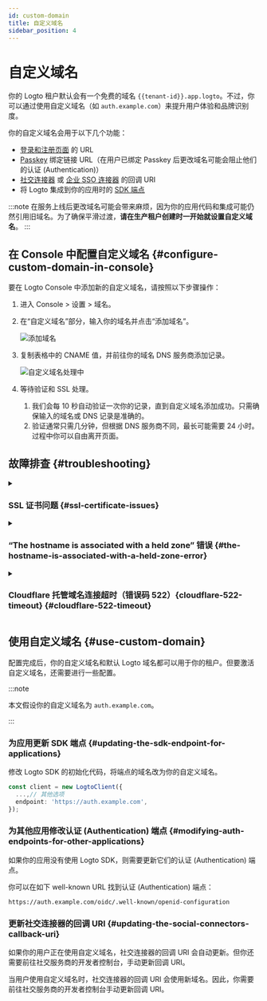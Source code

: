 ```yaml
---
id: custom-domain
title: 自定义域名
sidebar_position: 4
---
```


# 自定义域名

你的 Logto 租户默认会有一个免费的域名 `{{tenant-id}}.app.logto`。不过，你可以通过使用自定义域名（如 `auth.example.com`）来提升用户体验和品牌识别度。

你的自定义域名会用于以下几个功能：

- [登录和注册页面](/end-user-flows/sign-up-and-sign-in) 的 URL
- [Passkey](/end-user-flows/mfa/webauthn) 绑定链接 URL（在用户已绑定 Passkey 后更改域名可能会阻止他们的认证 (Authentication)）
- [社交连接器](/connectors/social-connectors) 或 [企业 SSO 连接器](/connectors/enterprise-connectors) 的回调 URI
- 将 Logto 集成到你的应用时的 [SDK 端点](/integrate-logto/application-data-structure#openid-provider-configuration-endpoint)

:::note
在服务上线后更改域名可能会带来麻烦，因为你的应用代码和集成可能仍然引用旧域名。为了确保平滑过渡，**请在生产租户创建时一开始就设置自定义域名**。
:::

## 在 Console 中配置自定义域名 \{#configure-custom-domain-in-console}

要在 Logto Console 中添加新的自定义域名，请按照以下步骤操作：

1. 进入 <CloudLink to="/tenant-settings/domains">Console > 设置 > 域名</CloudLink>。
2. 在“自定义域名”部分，输入你的域名并点击“添加域名”。

   <img src="/img/assets/custom-domain-section.jpeg" alt="添加域名" />

3. 复制表格中的 CNAME 值，并前往你的域名 DNS 服务商添加记录。

   <img src="/img/assets/custom-domain-processing.jpeg" alt="自定义域名处理中" />

4. 等待验证和 SSL 处理。
   1. 我们会每 10 秒自动验证一次你的记录，直到自定义域名添加成功。只需确保输入的域名或 DNS 记录是准确的。
   2. 验证通常只需几分钟，但根据 DNS 服务商不同，最长可能需要 24 小时。过程中你可以自由离开页面。

## 故障排查 \{#troubleshooting}

<details>
<summary>

### SSL 证书问题 \{#ssl-certificate-issues}

</summary>

如果你在设置自定义域名时遇到 SSL 证书问题，可能与你的 DNS 配置中的 CAA 记录有关。CAA 记录指定了哪些证书颁发机构（CA）被授权为你的域名颁发证书。如果你使用了 CAA 记录，需要为 Logto 授权 "letsencrypt.org" 和 "pki.goog" 这两个 CA。

要排查和解决与 CAA 记录相关的 SSL 证书问题，请参考 [Cloudflare 的文档](https://developers.cloudflare.com/ssl/edge-certificates/caa-records/)。

</details>

<details>
<summary>

### “The hostname is associated with a held zone” 错误 \{#the-hostname-is-associated-with-a-held-zone-error}

</summary>

如果你在添加自定义域名时遇到 “The hostname is associated with a held zone, please contact the owner to have the hold removed” 的错误提示，说明该域名已在 Cloudflare 区域中，并且被设置为 “Zone Hold” 状态。详见 [Cloudflare 文档](https://developers.cloudflare.com/fundamentals/setup/account/account-security/zone-holds/)。

要解决此问题，你需要解除 zone hold。请按照上述链接中的说明在 Cloudflare 中解除 zone hold。

</details>

<details>
<summary>

### Cloudflare 托管域名连接超时（错误码 522）\{cloudflare-522-timeout} \{#cloudflare-522-timeout}

</summary>

如果你的域名托管在 Cloudflare，请为 CNAME 记录关闭 Cloudflare 代理。

</details>

## 使用自定义域名 \{#use-custom-domain}

配置完成后，你的自定义域名和默认 Logto 域名都可以用于你的租户。但要激活自定义域名，还需要进行一些配置。

:::note

本文假设你的自定义域名为 `auth.example.com`。

:::

### 为应用更新 SDK 端点 \{#updating-the-sdk-endpoint-for-applications}

修改 Logto SDK 的初始化代码，将端点的域名改为你的自定义域名。

```typescript
const client = new LogtoClient({
  ...,// 其他选项
  endpoint: 'https://auth.example.com',
});
```

### 为其他应用修改认证 (Authentication) 端点 \{#modifying-auth-endpoints-for-other-applications}

如果你的应用没有使用 Logto SDK，则需要更新它们的认证 (Authentication) 端点。

你可以在如下 well-known URL 找到认证 (Authentication) 端点：

```
https://auth.example.com/oidc/.well-known/openid-configuration
```

### 更新社交连接器的回调 URI \{#updating-the-social-connectors-callback-uri}

如果你的用户正在使用自定义域名，社交连接器的回调 URI 会自动更新。但你还需要前往社交服务商的开发者控制台，手动更新回调 URI。

当用户使用自定义域名时，社交连接器的回调 URI 会使用新域名。因此，你需要前往社交服务商的开发者控制台手动更新回调 URI。

